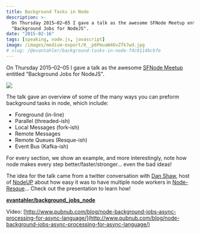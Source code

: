 ```yaml
---
title: Background Tasks in Node
description: >-
  On Thursday 2015–02–05 I gave a talk as the awesome SFNode Meetup entitled
  "Background Jobs for NodeJS".
date: "2015-02-16"
tags: [speaking, node.js, javascript]
image: /images/medium-export/0__p6PmuaW4OvZfk7wd.jpg
# slug: /@evantahler/background-tasks-in-node-f4c9114bcbfe
---
```


On Thursday 2015–02–05 I gave a talk as the awesome [SFNode Meetup](http://www.meetup.com/sfnode/) entitled "Background Jobs for NodeJS".

![](/images/medium-export/0__p6PmuaW4OvZfk7wd.jpg)

The talk gave an overview of some of the many ways you can preform background tasks in node, which include:

- Foreground (in-line)
- Parallel (threaded-ish)
- Local Messages (fork-ish)
- Remote Messages
- Remote Queues (Resque-ish)
- Event Bus (Kafka-ish)

For every section, we show an example, and more interestingly, note how node makes every step better/faster/stronger… even the bad ideas!

The idea for the talk came from a twitter conversation with [Dan Shaw](https://medium.com/u/7c861ae496fa), host of [NodeUP](http://nodeup.com/) about how easy it was to have multiple node workers in [Node-Resque](https://github.com/taskrabbit/node-resque)… Check out the presentation to learn how!

[**evantahler/background_jobs_node**](https://github.com/evantahler/background_jobs_node)

Video: [http://www.pubnub.com/blog/node-background-jobs-async-processing-for-async-language/](http://www.pubnub.com/blog/node-background-jobs-async-processing-for-async-language/)
